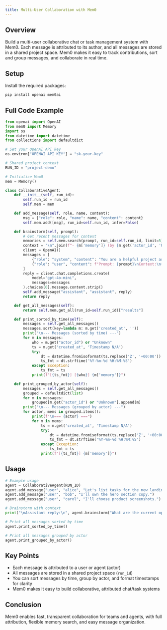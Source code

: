 ---
title: Multi-User Collaboration with Mem0
---

<Snippet file="paper-release.mdx" />

## Overview

Build a multi-user collaborative chat or task management system with Mem0. Each message is attributed to its author, and all messages are stored in a shared project space. Mem0 makes it easy to track contributions, sort and group messages, and collaborate in real time.

## Setup

Install the required packages:

```bash
pip install openai mem0ai
```

## Full Code Example

```python
from openai import OpenAI
from mem0 import Memory
import os
from datetime import datetime
from collections import defaultdict

# Set your OpenAI API key
os.environ["OPENAI_API_KEY"] = "sk-your-key"

# Shared project context
RUN_ID = "project-demo"

# Initialize Mem0
mem = Memory()

class CollaborativeAgent:
    def __init__(self, run_id):
        self.run_id = run_id
        self.mem = mem

    def add_message(self, role, name, content):
        msg = {"role": role, "name": name, "content": content}
        self.mem.add([msg], run_id=self.run_id, infer=False)

    def brainstorm(self, prompt):
        # Get recent messages for context
        memories = self.mem.search(prompt, run_id=self.run_id, limit=5)["results"]
        context = "\n".join(f"- {m['memory']} (by {m.get('actor_id', 'Unknown')})" for m in memories)
        client = OpenAI()
        messages = [
            {"role": "system", "content": "You are a helpful project assistant."},
            {"role": "user", "content": f"Prompt: {prompt}\nContext:\n{context}"}
        ]
        reply = client.chat.completions.create(
            model="gpt-4o-mini",
            messages=messages
        ).choices[0].message.content.strip()
        self.add_message("assistant", "assistant", reply)
        return reply

    def get_all_messages(self):
        return self.mem.get_all(run_id=self.run_id)["results"]

    def print_sorted_by_time(self):
        messages = self.get_all_messages()
        messages.sort(key=lambda m: m.get('created_at', ''))
        print("\n--- Messages (sorted by time) ---")
        for m in messages:
            who = m.get("actor_id") or "Unknown"
            ts = m.get('created_at', 'Timestamp N/A')
            try:
                dt = datetime.fromisoformat(ts.replace('Z', '+00:00'))
                ts_fmt = dt.strftime('%Y-%m-%d %H:%M:%S')
            except Exception:
                ts_fmt = ts
            print(f"[{ts_fmt}] [{who}] {m['memory']}")

    def print_grouped_by_actor(self):
        messages = self.get_all_messages()
        grouped = defaultdict(list)
        for m in messages:
            grouped[m.get("actor_id") or "Unknown"].append(m)
        print("\n--- Messages (grouped by actor) ---")
        for actor, mems in grouped.items():
            print(f"\n=== {actor} ===")
            for m in mems:
                ts = m.get('created_at', 'Timestamp N/A')
                try:
                    dt = datetime.fromisoformat(ts.replace('Z', '+00:00'))
                    ts_fmt = dt.strftime('%Y-%m-%d %H:%M:%S')
                except Exception:
                    ts_fmt = ts
                print(f"[{ts_fmt}] {m['memory']}")
```

## Usage

```python
# Example usage
agent = CollaborativeAgent(RUN_ID)
agent.add_message("user", "alice", "Let's list tasks for the new landing page.")
agent.add_message("user", "bob", "I'll own the hero section copy.")
agent.add_message("user", "carol", "I'll choose product screenshots.")

# Brainstorm with context
print("\nAssistant reply:\n", agent.brainstorm("What are the current open tasks?"))

# Print all messages sorted by time
agent.print_sorted_by_time()

# Print all messages grouped by actor
agent.print_grouped_by_actor()
```

## Key Points

- Each message is attributed to a user or agent (actor)
- All messages are stored in a shared project space (`run_id`)
- You can sort messages by time, group by actor, and format timestamps for clarity
- Mem0 makes it easy to build collaborative, attributed chat/task systems

## Conclusion

Mem0 enables fast, transparent collaboration for teams and agents, with full attribution, flexible memory search, and easy message organization.
